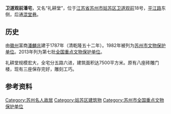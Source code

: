 {{文物保护单位
| 级别 = 全国
| 图片 = [[File:Former_Residence_of_Pan_Linzhao_2012-03_01.JPG|250px]]
| 名称 = 卫道观前潘宅
| 编号 = 7-0971
| 分类 = 古建筑
| 时代 = 清
| 所在 = [[江苏省|江苏省]][[苏州市|苏州市]]
| 登录 = 2013年
| Cat = 江苏全国重点文物保护单位
}}

'''卫道观前潘宅'''，又名“礼耕堂”，位于[[江苏省|江苏省]][[苏州市|苏州市]][[姑苏区|姑苏区]][[卫道观前|卫道观前]]18号，[[平江路_(苏州街道)|平江路]]东侧，后通[[混堂巷|混堂巷]]。

==历史==
由[[徽州|徽州]]富商[[潘麟兆|潘麟兆]]建于1787年（清乾隆五十二年）。1982年被列为[[苏州市文物保护单位|苏州市文物保护单位]]。2013年列为第七批[[全国重点文物保护单位|全国重点文物保护单位]]。

礼耕堂规模宏大，全宅分五路六进，建筑面积达7500平方米。原有八座砖雕门楼，现有三座保存完好，雕刻工巧。

==参考资料==

{{coord|31.31577|N|120.63029|E|display=title}}
{{江苏全国重点文物保护单位}}
{{DEFAULTSORT:weidaoguanqian}}
[[Category:苏州名人故居|Category:苏州名人故居]]
[[Category:姑苏区建筑物|Category:姑苏区建筑物]]
[[Category:苏州市全国重点文物保护单位|Category:苏州市全国重点文物保护单位]]
